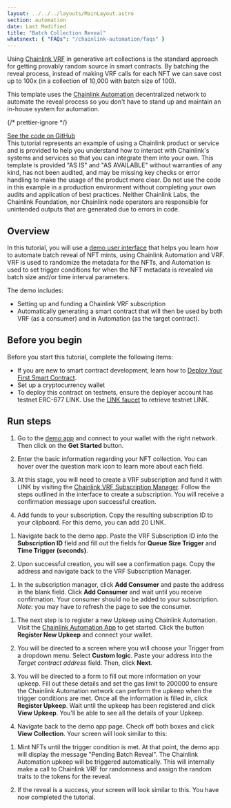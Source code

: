 ```yaml
---
layout: ../../../layouts/MainLayout.astro
section: automation
date: Last Modified
title: "Batch Collection Reveal"
whatsnext: { "FAQs": "/chainlink-automation/faqs" }
---
```



Using [Chainlink VRF](https://docs.chain.link/vrf/v2/introduction/) in generative art collections is the standard approach for getting provably random source in smart contracts. By batching the reveal process, instead of making VRF calls for each NFT we can save cost up to 100x (in a collection of 10,000 with batch size of 100).

This template uses the [Chainlink Automation](https://automation.chain.link) decentralized network to automate the reveal process so you don't have to stand up and maintain an in-house system for automation.

{/* prettier-ignore */}
<div class="remix-callout">
  <a href="https://github.com/smartcontractkit/chainlink-automation-templates/tree/main/batch-nft-reveal">See the code on GitHub</a>
</div>

<Aside type="caution" title="Disclaimer">
  This tutorial represents an example of using a Chainlink product or service and is provided to help you understand how
  to interact with Chainlink's systems and services so that you can integrate them into your own. This template is
  provided "AS IS" and "AS AVAILABLE" without warranties of any kind, has not been audited, and may be missing key
  checks or error handling to make the usage of the product more clear. Do not use the code in this example in a
  production environment without completing your own audits and application of best practices. Neither Chainlink Labs,
  the Chainlink Foundation, nor Chainlink node operators are responsible for unintended outputs that are generated due
  to errors in code.
</Aside>

## Overview

In this tutorial, you will use a [demo user interface](https://automation.chainlink-demo.app) that helps you learn how to automate batch reveal of NFT mints, using Chainlink Automation and VRF. VRF is used to randomize the metadata for the NFTs, and Automation is used to set trigger conditions for when the NFT metadata is revealed via batch size and/or time interval parameters.

The demo includes:

- Setting up and funding a Chainlink VRF subscription
- Automatically generating a smart contract that will then be used by both VRF (as a consumer) and in Automation (as the target contract).

## Before you begin

Before you start this tutorial, complete the following items:

- If you are new to smart contract development, learn how to [Deploy Your First Smart Contract](/getting-started/deploy-your-first-contract).
- Set up a cryptocurrency wallet
- To deploy this contract on testnets, ensure the deployer account has testnet ERC-677 LINK. Use the [LINK faucet](https://faucets.chain.link/) to retrieve testnet LINK.

## Run steps

1. Go to the [demo app](https://automation.chainlink-demo.app/) and connect to your wallet with the right network. Then click on the **Get Started** button.

   <ClickToZoom
     src="/images/automation/tutorials/batch-reveal1.png"
     alt="Batch NFT Quickstart Step 1"
     style="max-width: 70%;"
   />

1. Enter the basic information regarding your NFT collection. You can hover over the question mark icon to learn more about each field.

   <ClickToZoom
     src="/images/automation/tutorials/batch-reveal2.png"
     alt="Batch NFT Quickstart Step 2"
     style="max-width: 70%;"
   />

1. At this stage, you will need to create a VRF subscription and fund it with LINK by visiting the [Chainlink VRF Subscription Manager](https://vrf.chain.link/). Follow the steps outlined in the interface to create a subscription. You will receive a confirmation message upon successful creation.

1. Add funds to your subscription. Copy the resulting subscription ID to your clipboard. For this demo, you can add 20 LINK.

<ClickToZoom
  src="/images/automation/tutorials/batch-reveal3.png"
  alt="Batch NFT Quickstart Step 3"
  style="max-width: 70%;"
/>

<ClickToZoom
  src="/images/automation/tutorials/batch-reveal4.png"
  alt="Batch NFT Quickstart Step 4"
  style="max-width: 70%;"
/>

1. Navigate back to the demo app. Paste the VRF Subscription ID into the **Subscription ID** field and fill out the fields for **Queue Size Trigger** and **Time Trigger (seconds)**.

1. Upon successful creation, you will see a confirmation page. Copy the address and navigate back to the VRF Subscription Manager.

<ClickToZoom
  src="/images/automation/tutorials/batch-reveal5.png"
  alt="Batch NFT Quickstart Step 5"
  style="max-width: 70%;"
/>

1. In the subscription manager, click **Add Consumer** and paste the address in the blank field. Click **Add Consumer** and wait until you receive confirmation. Your consumer should no be added to your subscription. _Note_: you may have to refresh the page to see the consumer.

<ClickToZoom
  src="/images/automation/tutorials/batch-reveal6.png"
  alt="Batch NFT Quickstart Step 6"
  style="max-width: 70%;"
/>

1. The next step is to register a new Upkeep using Chainlink Automation. Visit the [Chainlink Automation App](https://automation.chain.link/) to get started. Click the button **Register New Upkeep** and connect your wallet.

1. You will be directed to a screen where you will choose your Trigger from a dropdown menu. Select **Custom logic**. Paste your address into the _Target contract address_ field. Then, click **Next**.

1. You will be directed to a form to fill out more information on your upkeep. Fill out these details and set the gas limit to 200000 to ensure the Chainlink Automation network can perform the upkeep when the trigger conditions are met. Once all the information is filled in, click **Register Upkeep**. Wait until the upkeep has been registered and click **View Upkeep**. You'll be able to see all the details of your Upkeep.

1. Navigate back to the demo app page. Check off both boxes and click **View Collection**. Your screen will look similar to this:

<ClickToZoom
  src="/images/automation/tutorials/batch-reveal7.png"
  alt="Batch NFT Quickstart Step 7"
  style="max-width: 70%;"
/>

1. Mint NFTs until the trigger condition is met. At that point, the demo app will display the message "Pending Batch Reveal". The Chainlink Automation upkeep will be triggered automatically. This will internally make a call to Chainlink VRF for randomness and assign the random traits to the tokens for the reveal.

1. If the reveal is a success, your screen will look similar to this. You have now completed the tutorial.

<ClickToZoom
  src="/images/automation/tutorials/batch-reveal8.png"
  alt="Batch NFT Quickstart Step 8"
  style="max-width: 70%;"
/>
